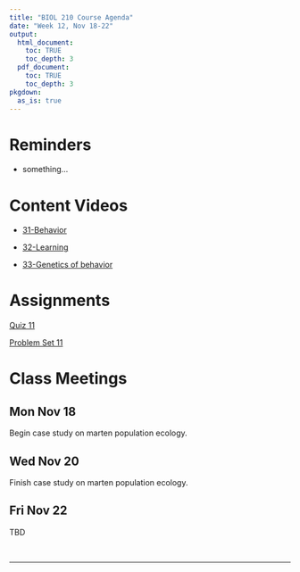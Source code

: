 ```yaml
---
title: "BIOL 210 Course Agenda"
date: "Week 12, Nov 18-22"
output: 
  html_document:
    toc: TRUE
    toc_depth: 3
  pdf_document:
    toc: TRUE
    toc_depth: 3
pkgdown:
  as_is: true
---
```


# Reminders

* something...

# Content Videos

* [31-Behavior](https://drive.google.com/drive/folders/1yRWAfJVfDEalk7Fva43soyIqrw7gMCTv?usp=drive_link)

* [32-Learning](https://drive.google.com/drive/folders/1yWF8c_eNaCuVEYLx1tUnMCQ28k_zyiR7?usp=drive_link)

* [33-Genetics of behavior](https://drive.google.com/drive/folders/1yZ5AqPPyYVdMFwmJAJl_ak7Trm5W9tJL?usp=drive_link)


# Assignments

[Quiz 11](https://docs.google.com/forms/d/e/1FAIpQLSeRQFX6rspY9Z_MHYpADqDYgQzyEzxiGY1HJNvR2dUwOGeYDA/viewform?usp=sf_link)

[Problem Set 11](ps11.html)

# Class Meetings

## Mon Nov 18

Begin case study on marten population ecology.

## Wed Nov 20

Finish case study on marten population ecology.

## Fri Nov 22

TBD

<br>

------------------------------------------------------------------------
